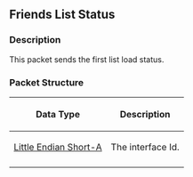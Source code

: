 {{packet|name=Send player head|description=Sends the player head on an interface|opcode=185|type=Fixed|length=5|revision=317}}

== Friends List Status ==

=== Description ===

This packet sends the first list load status.

=== Packet Structure ===
{|border=2
! Data Type
! Description
|-
| [[Data Types#Standard data types|Little Endian Short-A]]
| The interface Id.
|-
|}